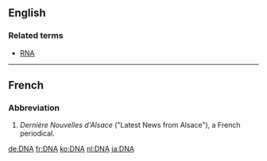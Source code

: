 ==English==




===Related terms===
*[[RNA]]


----

==French==
===Abbreviation===

#''Dernière Nouvelles d'Alsace'' ("Latest News from Alsace"), a French periodical.

[[de:DNA]]
[[fr:DNA]]
[[ko:DNA]]
[[nl:DNA]]
[[ja:DNA]]